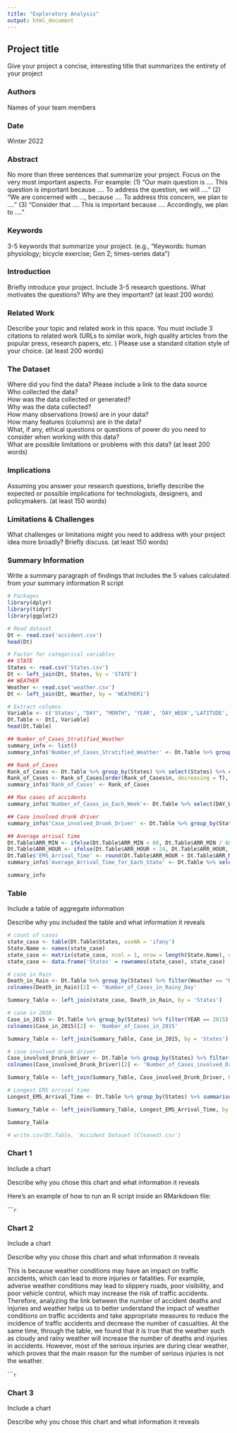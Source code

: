 ```yaml
---
title: "Exploratory Analysis"
output: html_document
---
```


## Project title

Give your project a concise, interesting title that summarizes the entirety of your project

### Authors

Names of your team members

### Date

Winter 2022

### Abstract

No more than three sentences that summarize your project. Focus on the very most important aspects. For example: (1) "Our main question is .... This question is important because .... To address the question, we will ...." (2) "We are concerned with ..., because .... To address this concern, we plan to ...." (3) "Consider that .... This is important because .... Accordingly, we plan to ...."

### Keywords

3-5 keywords that summarize your project.
(e.g., "Keywords: human physiology; bicycle exercise; Gen Z; times-series data")

### Introduction  

Briefly introduce your project.  Include 3-5 research questions. What motivates the questions? Why are they important? (at least 200 words)

### Related Work  

Describe your topic and related work in this space. You must include 3 citations to related work (URLs to similar work, high quality articles from the popular press, research papers, etc. ) Please use a standard citation style of your choice. (at least 200 words)

### The Dataset

Where did you find the data? Please include a link to the data source  
Who collected the data?  
How was the data collected or generated?  
Why was the data collected?  
How many observations (rows) are in your data?  
How many features (columns) are in the data?  
What, if any, ethical questions or questions of power do you need to consider when working with this data?  
What are possible limitations or problems with this data?   (at least 200 words)

### Implications

Assuming you answer your research questions, briefly describe the expected or possible implications for technologists, designers, and policymakers. (at least 150 words)

### Limitations & Challenges
What challenges or limitations might you need to address with your project idea more broadly? Briefly discuss. (at least 150 words)

### Summary Information

Write a summary paragraph of findings that includes the 5 values calculated from your summary information R script
```r
# Packages
library(dplyr)
library(tidyr)
library(ggplot2)

# Read dataset
Dt <- read.csv('accident.csv')
head(Dt)

# Factor for categorical variables
## STATE
States <- read.csv('States.csv')
Dt <- left_join(Dt, States, by = 'STATE')
## WEATHER
Weather <- read.csv('weather.csv')
Dt <- left_join(Dt, Weather, by = 'WEATHER1')

# Extract columns
Variable <- c('States', "DAY", "MONTH", 'YEAR', 'DAY_WEEK','LATITUDE','LONGITUD','Weather','ARR_HOUR','ARR_MIN','DRUNK_DR')
Dt.Table <- Dt[, Variable]
head(Dt.Table)

## Number_of_Cases_Stratified_Weather
summary_info <- list()
summary_info$'Number_of_Cases_Stratified_Weather' <- Dt.Table %>% group_by(States) %>% select(States, Weather) %>% table()

## Rank_of_Cases
Rank_of_Cases <- Dt.Table %>% group_by(States) %>% select(States) %>% count()
Rank_of_Cases <- Rank_of_Cases[order(Rank_of_Cases$n, decreasing = T), ]
summary_info$'Rank_of_Cases' <- Rank_of_Cases

## Max cases of accidents
summary_info$'Number_of_Cases_in_Each_Week'<- Dt.Table %>% select(DAY_WEEK) %>% table()

## Case involved drunk driver
summary_info$'Case_involved_Drunk_Driver' <- Dt.Table %>% group_by(States) %>% filter(DRUNK_DR != 0) %>% select(States) %>% count()

## Average arrival time
Dt.Table$ARR_MIN <- ifelse(Dt.Table$ARR_MIN < 60, Dt.Table$ARR_MIN / 60 , NA)
Dt.Table$ARR_HOUR <- ifelse(Dt.Table$ARR_HOUR < 24, Dt.Table$ARR_HOUR, NA)
Dt.Table$'EMS_Arrival_Time' <- round(Dt.Table$ARR_HOUR + Dt.Table$ARR_MIN, 2)
summary_info$'Average_Arrival_Time_for_Each_State' <- Dt.Table %>% select(States, EMS_Arrival_Time) %>% group_by(States) %>% summarise(Mean = round(mean(EMS_Arrival_Time, na.rm = T), 2))

summary_info
```


### Table

Include a table of aggregate information

Describe why you included the table and what information it reveals
```r
# count of cases
state_case <- table(Dt.Table$States, useNA = 'ifany')
State.Name <- names(state_case)
state_case <- matrix(state_case, ncol = 1, nrow = length(State.Name), dimnames = list(State.Name, 'Number_of_Cases'))
state_case <- data.frame('States' = rownames(state_case), state_case)

# case in Rain
Death_in_Rain <- Dt.Table %>% group_by(States) %>% filter(Weather == "Rain") %>% select(States) %>% count()
colnames(Death_in_Rain)[2] <- 'Number_of_Cases_in_Rainy_Day' 

Summary_Table <- left_join(state_case, Death_in_Rain, by = 'States')

# case in 2018
Case_in_2015 <- Dt.Table %>% group_by(States) %>% filter(YEAR == 2015) %>% select(States) %>% count()
colnames(Case_in_2015)[2] <- 'Number_of_Cases_in_2015' 

Summary_Table <- left_join(Summary_Table, Case_in_2015, by = 'States')

# case involved drunk driver
Case_involved_Drunk_Driver <- Dt.Table %>% group_by(States) %>% filter(DRUNK_DR != 0) %>% select(States) %>% count()
colnames(Case_involved_Drunk_Driver)[2] <- 'Number_of_Cases_involved_Drunk_Driver' 

Summary_Table <- left_join(Summary_Table, Case_involved_Drunk_Driver, by = 'States')

# Longest EMS arrival time
Longest_EMS_Arrival_Time <- Dt.Table %>% group_by(States) %>% summarise(EMS_Arrival_Time = max(EMS_Arrival_Time, na.rm = T))

Summary_Table <- left_join(Summary_Table, Longest_EMS_Arrival_Time, by = 'States')

Summary_Table

# write.csv(Dt.Table, 'Accident Dataset (Cleaned).csv')
```


### Chart 1

Include a chart

Describe why you chose this chart and what information it reveals

Here's an example of how to run an R script inside an RMarkdown file:

``````r
```

### Chart 2

Include a chart

Describe why you chose this chart and what information it reveals

This is because weather conditions may have an impact on traffic accidents, which can lead to more injuries or fatalities. For example, adverse weather conditions may lead to slippery roads, poor visibility, and poor vehicle control, which may increase the risk of traffic accidents. Therefore, analyzing the link between the number of accident deaths and injuries and weather helps us to better understand the impact of weather conditions on traffic accidents and take appropriate measures to reduce the incidence of traffic accidents and decrease the number of casualties.
At the same time, through the table, we found that it is true that the weather such as cloudy and rainy weather will increase the number of deaths and injuries in accidents. However, most of the serious injuries are during clear weather, which proves that the main reason for the number of serious injuries is not the weather.


``````r
```


### Chart 3

Include a chart

Describe why you chose this chart and what information it reveals
